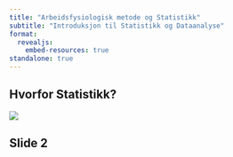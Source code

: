 ```yaml
---
title: "Arbeidsfysiologisk metode og Statistikk"
subtitle: "Introduksjon til Statistikk og Dataanalyse"
format:
  revealjs:
    embed-resources: true
standalone: true
---
```


## Hvorfor Statistikk?

![](trying_to_learn.webp){fig-align="center"}

## Slide 2
